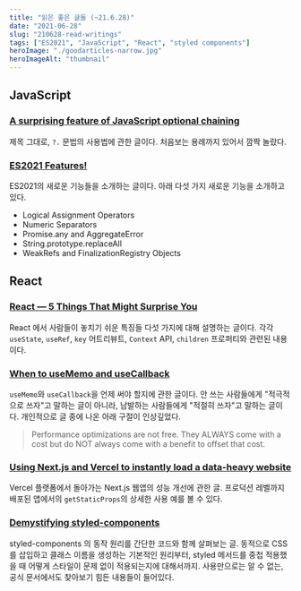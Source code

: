 ```yaml
---
title: "읽은 좋은 글들 (~21.6.28)"
date: "2021-06-28"
slug: "210628-read-writings"
tags: ["ES2021", "JavaScript", "React", "styled components"]
heroImage: "./goodarticles-narrow.jpg"
heroImageAlt: "thumbnail"
---
```


## JavaScript

### [A surprising feature of JavaScript optional chaining](https://swizec.com/blog/a-surprising-feature-of-javascript-optional-chaining/)

제목 그대로, `?.` 문법의 사용법에 관한 글이다. 처음보는 용례까지 있어서 깜짝 놀랐다.

### [ES2021 Features!](https://h3manth.com/ES2021/)

ES2021의 새로운 기능들을 소개하는 글이다. 아래 다섯 가지 새로운 기능을 소개하고 있다.

- Logical Assignment Operators
- Numeric Separators
- Promise.any and AggregateError
- String.prototype.replaceAll
- WeakRefs and FinalizationRegistry Objects

## React

### [React — 5 Things That Might Surprise You](https://medium.com/geekculture/react-5-things-that-might-surprise-you-ddefd9fbac0f)

React 에서 사람들이 놓치기 쉬운 특징들 다섯 가지에 대해 설명하는 글이다. 각각 `useState`, `useRef`, `key` 어트리뷰트, `Context` API, `children` 프로퍼티와 관련된 내용이다.

### [When to useMemo and useCallback](https://kentcdodds.com/blog/usememo-and-usecallback)

`useMemo`와 `useCallback`을 언제 써야 할지에 관한 글이다. 안 쓰는 사람들에게 "적극적으로 쓰자"고 말하는 글이 아니라, 남발하는 사람들에게 "적절히 쓰자"고 말하는 글이다. 개인적으로 글 중에 나온 아래 구절이 인상깊었다.

> Performance optimizations are not free. They ALWAYS come with a cost but do NOT always come with a benefit to offset that cost.

### [Using Next.js and Vercel to instantly load a data-heavy website](https://tinloof.com/blog/using-next.js-and-vercel-to-instantly-load-a-data-heavy-website/)

Vercel 플랫폼에서 돌아가는 Next.js 웹앱의 성능 개선에 관한 글. 프로덕션 레벨까지 배포된 앱에서의 `getStaticProps`의 상세한 사용 예를 볼 수 있다.

### [Demystifying styled-components](https://www.joshwcomeau.com/react/demystifying-styled-components/)

styled-components 의 동작 원리를 간단한 코드와 함께 살펴보는 글. 동적으로 CSS를 삽입하고 클래스 이름을 생성하는 기본적인 원리부터, styled 메서드를 중첩 적용했을 때 어떻게 스타일이 문제 없이 적용되는지에 대해서까지. 사용만으로는 알 수 없는, 공식 문서에서도 찾아보기 힘든 내용들이 들어있다.
